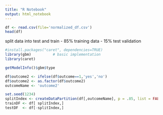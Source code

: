 ```yaml
---
title: "R Notebook"
output: html_notebook
---
```


```r
df <- read.csv(file='normalized_df.csv')
head(df)
```


split data into test and train
- 85% training data
- 15% test validation

```r
#install.packages("caret", dependencies=TRUE)
library(gbm)          # basic implementation
library(caret)

getModelInfo()$gbm$type

df$outcome2 <- ifelse(df$outcome==1,'yes','no')
df$outcome2 <- as.factor(df$outcome2)
outcomeName <- 'outcome2'

```


```r
set.seed(1234)
splitIndex <- createDataPartition(df[,outcomeName], p = .85, list = FALSE, times = 1)
trainDF <- df[ splitIndex,]
testDF  <- df[-splitIndex,]

```

```r

```


```r

```


```r

```

```r

```